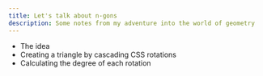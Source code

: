 ```yaml
---
title: Let's talk about n-gons
description: Some notes from my adventure into the world of geometry
---
```


- The idea
- Creating a triangle by cascading CSS rotations
- Calculating the degree of each rotation
